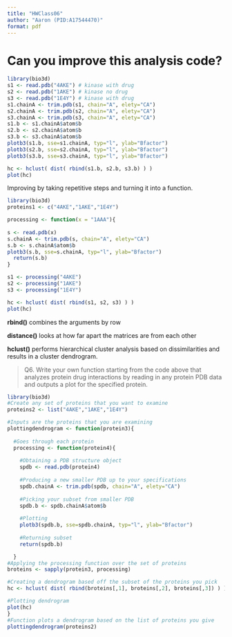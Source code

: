 ```yaml
---
title: "HWClass06"
author: "Aaron (PID:A17544470)"
format: pdf
---
```


# Can you improve this analysis code?

```r

library(bio3d)
s1 <- read.pdb("4AKE") # kinase with drug
s2 <- read.pdb("1AKE") # kinase no drug
s3 <- read.pdb("1E4Y") # kinase with drug
s1.chainA <- trim.pdb(s1, chain="A", elety="CA")
s2.chainA <- trim.pdb(s2, chain="A", elety="CA")
s3.chainA <- trim.pdb(s3, chain="A", elety="CA")
s1.b <- s1.chainA$atom$b
s2.b <- s2.chainA$atom$b
s3.b <- s3.chainA$atom$b
plotb3(s1.b, sse=s1.chainA, typ="l", ylab="Bfactor")
plotb3(s2.b, sse=s2.chainA, typ="l", ylab="Bfactor")
plotb3(s3.b, sse=s3.chainA, typ="l", ylab="Bfactor")

hc <- hclust( dist( rbind(s1.b, s2.b, s3.b) ) )
plot(hc)
```

Improving by taking repetitive steps and turning it into a function.

```r
library(bio3d)
proteins1 <- c("4AKE","1AKE","1E4Y")

processing <- function(x = "1AAA"){
  
s <- read.pdb(x)
s.chainA <- trim.pdb(s, chain="A", elety="CA")
s.b <- s.chainA$atom$b
plotb3(s.b, sse=s.chainA, typ="l", ylab="Bfactor")
  return(s.b)
}

s1 <- processing("4AKE")
s2 <- processing("1AKE")
s3 <- processing("1E4Y")

hc <- hclust( dist( rbind(s1, s2, s3) ) )
plot(hc)
```

**rbind()** combines the arguments by row

**distance()** looks at how far apart the matrices are from each other

**hclust()** performs hierarchical cluster analysis based on dissimilarities and results in a cluster dendrogram.

> Q6. Write your own function starting from the code above that analyzes protein drug interactions by reading in any protein PDB data and outputs a plot for the specified protein.

```r
library(bio3d)
#Create any set of proteins that you want to examine
proteins2 <- list("4AKE","1AKE","1E4Y") 

#Inputs are the proteins that you are examining
plottingdendrogram <- function(protein3){
  
  #Goes through each protein
  processing <- function(protein4){
  
    #Obtaining a PDB structure object
    spdb <- read.pdb(protein4)
    
    #Producing a new smaller PDB up to your specifications
    spdb.chainA <- trim.pdb(spdb, chain="A", elety="CA")
    
    #Picking your subset from smaller PDB
    spdb.b <- spdb.chainA$atom$b
    
    #Plotting
    plotb3(spdb.b, sse=spdb.chainA, typ="l", ylab="Bfactor") 
    
    #Returning subset
    return(spdb.b) 

  }
#Applying the processing function over the set of proteins
broteins <- sapply(protein3, processing) 

#Creating a dendrogram based off the subset of the proteins you pick
hc <- hclust( dist( rbind(broteins[,1], broteins[,2], broteins[,3]) ) )

#Plotting dendrogram
plot(hc)
}
#Function plots a dendrogram based on the list of proteins you give
plottingdendrogram(proteins2)


```
